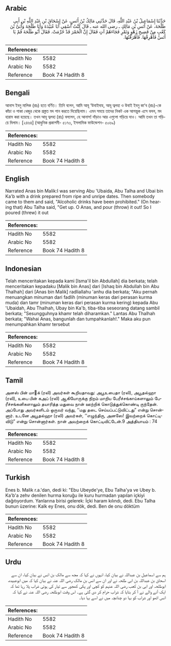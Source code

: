 ## Arabic


<div dir="rtl" lang="ar" style={{fontSize:'larger',backgroundColor:'#f8f9fa',padding:20}}>
حَدَّثَنَا إِسْمَاعِيلُ بْنُ عَبْدِ اللَّهِ، قَالَ حَدَّثَنِي مَالِكُ بْنُ أَنَسٍ، عَنْ إِسْحَاقَ بْنِ عَبْدِ اللَّهِ بْنِ أَبِي طَلْحَةَ، عَنْ أَنَسِ بْنِ مَالِكٍ ـ رضى الله عنه ـ قَالَ كُنْتُ أَسْقِي أَبَا عُبَيْدَةَ وَأَبَا طَلْحَةَ وَأُبَىَّ بْنَ كَعْبٍ مِنْ فَضِيخِ زَهْوٍ وَتَمْرٍ فَجَاءَهُمْ آتٍ فَقَالَ إِنَّ الْخَمْرَ قَدْ حُرِّمَتْ‏.‏ فَقَالَ أَبُو طَلْحَةَ قُمْ يَا أَنَسُ فَأَهْرِقْهَا‏.‏ فَأَهْرَقْتُهَا‏.‏
</div>
<div style={{backgroundColor:'#f8f9fa',padding:20, marginBottom: 10}}><table> <thead> <tr> <th>References:</th> <th></th> </tr> </thead> <tbody><tr><td>Hadith No</td><td>5582</td></tr><tr><td>Arabic No</td><td>5582</td></tr><tr><td>Reference</td><td>Book 74 Hadith 8</td></tr></tbody></table></div>

## Bengali


<div dir="ltr" lang="bn" style={{fontSize:'larger',backgroundColor:'#f8f9fa',padding:20}}>
আনাস ইবনু মালিক (রাঃ) হতে বর্ণিত। তিনি বলেন, আমি আবূ ‘উবাইদাহ, আবূ ত্বলহা ও উবাই ইবনু কা‘ব (রাঃ)-কে কাঁচা ও পাকা খেজুর থেকে প্রস্তুত মদ পান করতে দিয়েছিলাম। এমন সময়ে তাদের নিকট এক আগন্তুক এসে বলল, মদ হারাম করা হয়েছে। তখন আবূ ত্বলহা (রাঃ) বললেন, হে আনাস! দাঁড়াও আর এগুলো গড়িয়ে দাও। আমি তখন তা গড়িয়ে দিলাম। [২৪৬৪] (আধুনিক প্রকাশনী- ৫১৭৩, ইসলামিক ফাউন্ডেশন- ৫০৬৯)
</div>
<div style={{backgroundColor:'#f8f9fa',padding:20, marginBottom: 10}}><table> <thead> <tr> <th>References:</th> <th></th> </tr> </thead> <tbody><tr><td>Hadith No</td><td>5582</td></tr><tr><td>Arabic No</td><td>5582</td></tr><tr><td>Reference</td><td>Book 74 Hadith 8</td></tr></tbody></table></div>

## English


<div dir="ltr" lang="en" style={{fontSize:'larger',backgroundColor:'#f8f9fa',padding:20}}>
Narrated Anas bin Malik:I was serving Abu 'Ubaida, Abu Talha and Ubai bin Ka'b with a drink prepared from ripe and unripe dates. Then somebody came to them and said, "Alcoholic drinks have been prohibited." (On hearing that) Abu Talha said, "Get up. O Anas, and pour (throw) it out! So I poured (threw) it out
</div>
<div style={{backgroundColor:'#f8f9fa',padding:20, marginBottom: 10}}><table> <thead> <tr> <th>References:</th> <th></th> </tr> </thead> <tbody><tr><td>Hadith No</td><td>5582</td></tr><tr><td>Arabic No</td><td>5582</td></tr><tr><td>Reference</td><td>Book 74 Hadith 8</td></tr></tbody></table></div>

## Indonesian


<div dir="ltr" lang="id" style={{fontSize:'larger',backgroundColor:'#f8f9fa',padding:20}}>
Telah menceritakan kepada kami [Isma'il bin Abdullah] dia berkata; telah menceritakan kepadaku [Malik bin Anas] dari [Ishaq bin Abdullah bin Abu Thalhah] dari [Anas bin Malik] radliallahu 'anhu dia berkata; "Aku pernah menuangkan minuman dari fadlih (minuman keras dari perasan kurma muda) dan tamr (minuman keras dari perasan kurma kering) kepada Abu 'Ubaidah, Abu Thalhah, Ubay bin Ka'b, tiba-tiba seseorang datang sambil berkata; "Sesungguhnya khamr telah diharamkan." Lantas Abu Thalhah berkata; "Wahai Anas, bangunlah dan tumpahkanlah!." Maka aku pun menumpahkan khamr tersebut
</div>
<div style={{backgroundColor:'#f8f9fa',padding:20, marginBottom: 10}}><table> <thead> <tr> <th>References:</th> <th></th> </tr> </thead> <tbody><tr><td>Hadith No</td><td>5582</td></tr><tr><td>Arabic No</td><td>5582</td></tr><tr><td>Reference</td><td>Book 74 Hadith 8</td></tr></tbody></table></div>

## Tamil


<div dir="ltr" lang="ta" style={{fontSize:'larger',backgroundColor:'#f8f9fa',padding:20}}>
அனஸ் பின் மாக் (ரலி) அவர்கள் கூறியதாவது: அபூஉபைதா (ரலி), அபூதல்ஹா (ரலி), உபை பின் கஅப் (ரலி) ஆகியோருக்கு நிறம் மாறிய பேரீச்சங்காய்களாலும் பேரீச்சங்கனிகளாலும் தயாரித்த மதுவை நான் ஊற்றிக் கொடுத்துக்கொண்டி ருந்தேன். அப்போது அவர்களிடம் ஒருவர் வந்து, ‘‘மது தடை செய்யப்பட்டுவிட்டது” என்று சொன்னார். உடனே அபூதல்ஹா (ரலி) அவர்கள், ‘‘எழுந்திரு, அனஸே! இவற்றைக் கொட்டிவிடு” என்று சொன்னார்கள். நான் அவற்றைக் கொட்டிவிட்டேன்.9 அத்தியாயம் : 74
</div>
<div style={{backgroundColor:'#f8f9fa',padding:20, marginBottom: 10}}><table> <thead> <tr> <th>References:</th> <th></th> </tr> </thead> <tbody><tr><td>Hadith No</td><td>5582</td></tr><tr><td>Arabic No</td><td>5582</td></tr><tr><td>Reference</td><td>Book 74 Hadith 8</td></tr></tbody></table></div>

## Turkish


<div dir="ltr" lang="tr" style={{fontSize:'larger',backgroundColor:'#f8f9fa',padding:20}}>
Enes b. Malik r.a.'dan, dedi ki: "Ebu Ubeyde'ye, Ebu Talha'ya ve Ubey b. Ka'b'a zehv denilen hurma koruğu ile kuru hurmadan yapılan içkiyi dağıtıyordum. Yanlarına birisi gelerek: İçki haram kılındı, dedi. Ebu Talha bunun üzerine: Kalk ey Enes, onu dök, dedi. Ben de onu döktüm
</div>
<div style={{backgroundColor:'#f8f9fa',padding:20, marginBottom: 10}}><table> <thead> <tr> <th>References:</th> <th></th> </tr> </thead> <tbody><tr><td>Hadith No</td><td>5582</td></tr><tr><td>Arabic No</td><td>5582</td></tr><tr><td>Reference</td><td>Book 74 Hadith 8</td></tr></tbody></table></div>

## Urdu


<div dir="rtl" lang="ur" style={{fontSize:'larger',backgroundColor:'#f8f9fa',padding:20}}>
ہم سے اسماعیل بن عبداللہ نے بیان کیا، انہوں نے کہا کہ مجھ سے مالک بن انس نے بیان کیا، ان سے اسحاق بن عبداللہ بن ابی طلحہ نے اور ان سے انس بن مالک رضی اللہ عنہ نے بیان کیا کہ میں ابوعبیدہ، ابوطلحہ اور ابی بن کعب رضی اللہ عنہم کو کچی اور پکی کھجور سے تیار کی ہوئی شراب پلا رہا تھا کہ ایک آنے والے نے آ کر بتایا کہ شراب حرام کر دی گئی ہے۔ اس وقت ابوطلحہ رضی اللہ عنہ نے کہا کہ انس اٹھو اور شراب کو بہا دو چنانچہ میں نے اسے بہا دیا۔
</div>
<div style={{backgroundColor:'#f8f9fa',padding:20, marginBottom: 10}}><table> <thead> <tr> <th>References:</th> <th></th> </tr> </thead> <tbody><tr><td>Hadith No</td><td>5582</td></tr><tr><td>Arabic No</td><td>5582</td></tr><tr><td>Reference</td><td>Book 74 Hadith 8</td></tr></tbody></table></div>